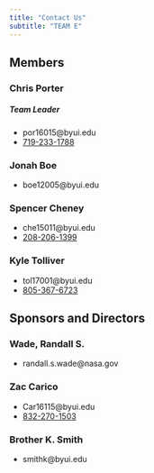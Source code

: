 ```yaml
---
title: "Contact Us"
subtitle: "TEAM E"
---
```


## Members

### Chris Porter 

##### Team Leader

* por16015@byui.edu
* [719-233-1788](tel: 7192331788)

### Jonah Boe 

* boe12005@byui.edu

### Spencer Cheney 

* che15011@byui.edu
* [208-206-1399](tel: 2082061399)

### Kyle Tolliver 

* tol17001@byui.edu
* [805-367-6723](tel: 8053676723)

## Sponsors and Directors

### Wade, Randall S.

* randall.s.wade@nasa.gov

### Zac Carico

* Car16115@byui.edu
* [832-270-1503](tel: 8322701503)

### Brother K. Smith

* smithk@byui.edu